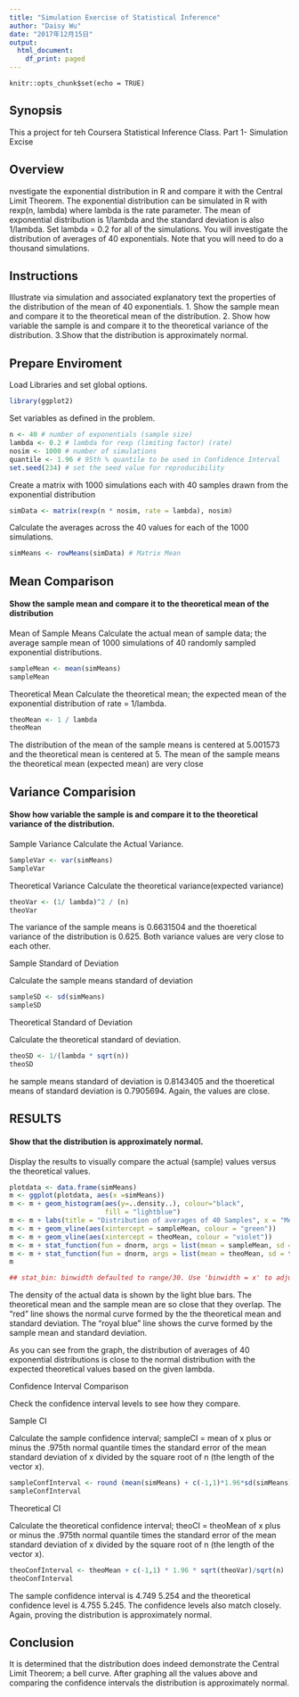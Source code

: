 ```yaml
---
title: "Simulation Exercise of Statistical Inference"
author: "Daisy Wu"
date: "2017年12月15日"
output:
  html_document:
    df_print: paged
---
```


```
knitr::opts_chunk$set(echo = TRUE)
```
## Synopsis
This a project for teh Coursera Statistical Inference Class.
Part 1- Simulation Excise

## Overview
nvestigate the exponential distribution in R and compare it with the Central Limit Theorem. The exponential distribution can be simulated in R with rexp(n, lambda) where lambda is the rate parameter. The mean of exponential distribution is 1/lambda and the standard deviation is also 1/lambda. Set lambda = 0.2 for all of the simulations. You will investigate the distribution of averages of 40 exponentials. Note that you will need to do a thousand simulations.

## Instructions
Illustrate via simulation and associated explanatory text the properties of the distribution of the mean of 40 exponentials.
        1. Show the sample mean and compare it to the theoretical mean of the distribution.
        2. Show how variable the sample is and compare it to the theoretical variance of the distribution.
        3.Show that the distribution is approximately normal.

## Prepare Enviroment
Load Libraries and set global options.
```r
library(ggplot2)
```

 Set variables as defined in the problem.
```r
n <- 40 # number of exponentials (sample size)
lambda <- 0.2 # lambda for rexp (limiting factor) (rate)
nosim <- 1000 # number of simulations
quantile <- 1.96 # 95th % quantile to be used in Confidence Interval
set.seed(234) # set the seed value for reproducibility
```

 Create a matrix with 1000 simulations each with 40 samples drawn from the exponential distribution
```r
simData <- matrix(rexp(n * nosim, rate = lambda), nosim)
```

 Calculate the averages across the 40 values for each of the 1000 simulations.
```r
simMeans <- rowMeans(simData) # Matrix Mean
```

## Mean Comparison
#### Show the sample mean and compare it to the theoretical mean of the distribution
Mean of Sample Means
Calculate the actual mean of sample data; the average sample mean of 1000 simulations of 40 randomly sampled exponential distributions.

```r
sampleMean <- mean(simMeans)
sampleMean
```

Theoretical Mean
Calculate the theoretical mean; the expected mean of the exponential distribution of rate = 1/lambda.

```r
theoMean <- 1 / lambda
theoMean
```

The distribution of the mean of the sample means is centered at 5.001573 and the theoretical mean is centered at 5. The mean of the sample means the theoretical mean (expected mean) are very close

## Variance Comparision
#### Show how variable the sample is and compare it to the theoretical variance of the distribution.
Sample Variance
Calculate the Actual Variance.
```r
SampleVar <- var(simMeans)
SampleVar
```

Theoretical Variance
Calculate the theoretical variance(expected variance)

```r
theoVar <- (1/ lambda)^2 / (n) 
theoVar
```

The variance of the sample means is 0.6631504 and the thoeretical variance of the distribution is 0.625. Both variance values are very close to each other.

Sample Standard of Deviation

Calculate the sample means standard of deviation
```r
sampleSD <- sd(simMeans)
sampleSD
```
Theoretical Standard of Deviation

Calculate the theoretical standard of deviation.

```r
theoSD <- 1/(lambda * sqrt(n))
theoSD
```

he sample means standard of deviation is 0.8143405 and the thoeretical means of standard deviation is 0.7905694. Again, the values are close.

## RESULTS
#### Show that the distribution is approximately normal.

Display the results to visually compare the actual (sample) values versus the theoretical values.
```r
plotdata <- data.frame(simMeans)
m <- ggplot(plotdata, aes(x =simMeans))
m <- m + geom_histogram(aes(y=..density..), colour="black",
                        fill = "lightblue")
m <- m + labs(title = "Distribution of averages of 40 Samples", x = "Mean of 40 Samples", y = "Density")
m <- m + geom_vline(aes(xintercept = sampleMean, colour = "green"))
m <- m + geom_vline(aes(xintercept = theoMean, colour = "violet"))
m <- m + stat_function(fun = dnorm, args = list(mean = sampleMean, sd = sampleSD), color = "blue", size = 1.0)
m <- m + stat_function(fun = dnorm, args = list(mean = theoMean, sd = theoSD), colour = "red", size = 1.0)
m
```

```r
## stat_bin: binwidth defaulted to range/30. Use 'binwidth = x' to adjust this.
```


The density of the actual data is shown by the light blue bars. The theoretical mean and the sample mean are so close that they overlap. The “red” line shows the normal curve formed by the the theoretical mean and standard deviation. The “royal blue” line shows the curve formed by the sample mean and standard deviation.

As you can see from the graph, the distribution of averages of 40 exponential distributions is close to the normal distribution with the expected theoretical values based on the given lambda.

Confidence Interval Comparison

Check the confidence interval levels to see how they compare.

Sample CI

Calculate the sample confidence interval; sampleCI = mean of x plus or minus the .975th normal quantile times the standard error of the mean standard deviation of x divided by the square root of n (the length of the vector x).

```r
sampleConfInterval <- round (mean(simMeans) + c(-1,1)*1.96*sd(simMeans)/sqrt(n),3)
sampleConfInterval
```

Theoretical CI

Calculate the theoretical confidence interval; theoCI = theoMean of x plus or minus the .975th normal quantile times the standard error of the mean standard deviation of x divided by the square root of n (the length of the vector x).

```r
theoConfInterval <- theoMean + c(-1,1) * 1.96 * sqrt(theoVar)/sqrt(n)
theoConfInterval
```

The sample confidence interval is 4.749 5.254 and the theoretical confidence level is 4.755 5.245. The confidence levels also match closely. Again, proving the distribution is approximately normal.

## Conclusion
It is determined that the distribution does indeed demonstrate the Central Limit Theorem; a bell curve. After graphing all the values above and comparing the confidence intervals the distribution is approximately normal.

